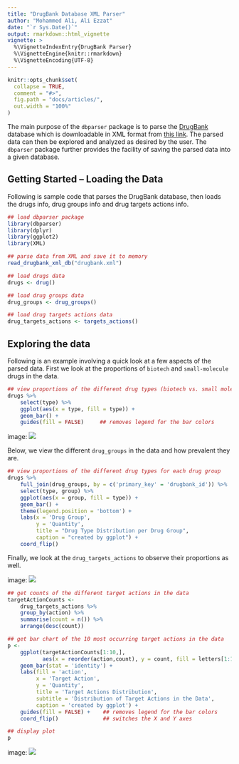 ```yaml
---
title: "DrugBank Database XML Parser"
author: "Mohammed Ali, Ali Ezzat"
date: "`r Sys.Date()`"
output: rmarkdown::html_vignette
vignette: >
  %\VignetteIndexEntry{DrugBank Parser}
  %\VignetteEngine{knitr::rmarkdown}
  %\VignetteEncoding{UTF-8}
---
```


```r
knitr::opts_chunk$set(
  collapse = TRUE,
  comment = "#>",
  fig.path = "docs/articles/",
  out.width = "100%"
)
```

The main purpose of the `dbparser` package is to parse the 
[DrugBank](http://drugbank.ca/) database which is downloadable in XML format 
from [this link](https://www.drugbank.ca/releases/latest). The parsed data can 
then be explored and analyzed as desired by the user. The `dbparser` package 
further provides the facility of saving the parsed data into a given database.



## Getting Started -- Loading the Data

Following is sample code that parses the DrugBank database, then loads the 
drugs info, drug groups info and drug targets actions info.

```r
## load dbparser package
library(dbparser)
library(dplyr)
library(ggplot2)
library(XML)

## parse data from XML and save it to memory
read_drugbank_xml_db("drugbank.xml")

## load drugs data
drugs <- drug()

## load drug groups data
drug_groups <- drug_groups()

## load drug targets actions data
drug_targets_actions <- targets_actions()
```


## Exploring the data

Following is an example involving a quick look at a few aspects of the parsed 
data. First we look at the proportions of `biotech` and `small-molecule` drugs 
in the data.

```r
## view proportions of the different drug types (biotech vs. small molecule)
drugs %>% 
    select(type) %>% 
    ggplot(aes(x = type, fill = type)) + 
    geom_bar() + 
    guides(fill = FALSE)     ## removes legend for the bar colors
```

image: ![](fig1.png)

Below, we view the different `drug_groups` in the data and how prevalent they 
are.

```r
## view proportions of the different drug types for each drug group
drugs %>% 
    full_join(drug_groups, by = c('primary_key' = 'drugbank_id')) %>% 
    select(type, group) %>% 
    ggplot(aes(x = group, fill = type)) + 
    geom_bar() + 
    theme(legend.position = 'bottom') + 
    labs(x = 'Drug Group', 
         y = 'Quantity', 
         title = "Drug Type Distribution per Drug Group", 
         caption = "created by ggplot") + 
    coord_flip()
```

Finally, we look at the `drug_targets_actions` to observe their proportions as 
well.

image: ![](fig2.png)

```r
## get counts of the different target actions in the data
targetActionCounts <- 
    drug_targets_actions %>% 
    group_by(action) %>% 
    summarise(count = n()) %>% 
    arrange(desc(count))

## get bar chart of the 10 most occurring target actions in the data
p <- 
    ggplot(targetActionCounts[1:10,], 
           aes(x = reorder(action,count), y = count, fill = letters[1:10])) + 
    geom_bar(stat = 'identity') +
    labs(fill = 'action', 
         x = 'Target Action', 
         y = 'Quantity', 
         title = 'Target Actions Distribution', 
         subtitle = 'Distribution of Target Actions in the Data',
         caption = 'created by ggplot') + 
    guides(fill = FALSE) +    ## removes legend for the bar colors
    coord_flip()              ## switches the X and Y axes

## display plot
p
```

image: ![](fig3.png)
